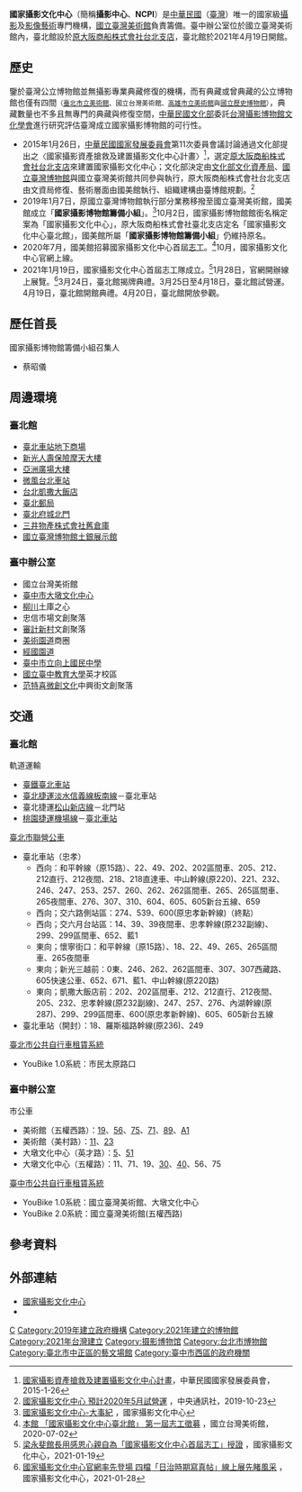 {{中華民國政府部門基礎資訊
|部門名稱       = 國家攝影文化中心
|外文名稱       = National Center of Photography and Images
|外文語言       = 英語
|部門標誌       = 
|代表圖像       = File:NCPI Taipei 20210403a.jpg
|代表圖像名稱   = 國家攝影文化中心臺北館
|首長職銜       = 國家攝影博物館籌備小組召集人
|首長姓名       = 蔡昭儀
|副首長職銜     = 
|副首長姓名     = 
|任命者姓名     = 國立臺灣美術館館長
|成立日期       = 2019年1月7日 籌備<br>
|前身機關       = 國家攝影博物館籌備小組
|所屬部門       = [[國立台灣美術館|國立台灣美術館]]
|內部單位       = 
|任務編組       = 
|附屬機關       = 
|授權法源       = 
|員額           = 
|年度預算額     = 
|地址           = 臺北館：<br>[[臺北市|臺北市]][[中正區_(臺北市)|中正區]][[忠孝西路|忠孝西路]]一段70號、懷寧街1號（[[原大阪商船株式會社台北支店|原大阪商船株式會社台北支店]]）<br>臺中辦公室：<br>[[臺中市|臺中市]][[西區_(台中市)|西區]][[五權西路|五權西路]]一段2號（國立臺灣美術館內）
|電話           = 臺北館：+886 02 8978 0109<br>臺中辦公室：+886 04 2372 3552
|網站           = [https://ncpi.ntmofa.gov.tw ncpi.ntmofa.gov.tw]
|備註           = 
}}

'''國家攝影文化中心'''（簡稱'''攝影中心'''、'''NCPI'''）是[[中華民國|中華民國]]（[[臺灣|臺灣]]）唯一的國家級[[攝影|攝影]]及[[影像藝術|影像藝術]]專門機構，[[國立臺灣美術館|國立臺灣美術館]]負責籌備。臺中辦公室位於國立臺灣美術館內，臺北館設於[[原大阪商船株式會社台北支店|原大阪商船株式會社台北支店]]，臺北館於2021年4月19日開館。

== 歷史 ==
鑒於臺灣公立博物館並無攝影專業典藏修復的機構，而有典藏或曾典藏的公立博物館也僅有四間<small>（[[臺北市立美術館|臺北市立美術館]]、國立台灣美術館、[[高雄市立美術館|高雄市立美術館]]與[[國立歷史博物館|國立歷史博物館]]）</small>，典藏數量也不多且無專門的典藏與修復空間，[[中華民國文化部|中華民國文化部]]委託[[台灣攝影博物館文化學會|台灣攝影博物館文化學會]]進行研究評估臺灣成立國家攝影博物館的可行性。
*2015年1月26日，[[中華民國國家發展委員會|中華民國國家發展委員會]]第11次委員會議討論通過文化部提出之〈國家攝影資產搶救及建置攝影文化中心計畫〉<ref>[https://www.ndc.gov.tw/News_Content.aspx?n=114AAE178CD95D4C&sms=DF717169EA26F1A3&s=4DB3F42AA4F32C5B 國家攝影資產搶救及建置攝影文化中心計畫]，中華民國國家發展委員會，2015-1-26</ref>，選定[[原大阪商船株式會社台北支店|原大阪商船株式會社台北支店]]來建置國家攝影文化中心；文化部決定由[[文化部文化資產局|文化部文化資產局]]、[[國立臺灣博物館|國立臺灣博物館]]與國立臺灣美術館共同參與執行，原大阪商船株式會社台北支店由文資局修復、藝術層面由國美館執行、組織建構由臺博館規劃。<ref>[https://www.cna.com.tw/news/acul/201910230199.aspx 國家攝影文化中心 預計2020年5月試營運] {{Wayback|url=https://www.cna.com.tw/news/acul/201910230199.aspx |date=20191028165124 }}，中央通訊社，2019-10-23</ref>
*2019年1月7日，原國立臺灣博物館執行部分業務移撥至國立臺灣美術館，國美館成立「'''國家攝影博物館籌備小組'''」。<ref>[https://ncpi.ntmofa.gov.tw/history.html 國家攝影文化中心-大事紀] {{Wayback|url=https://ncpi.ntmofa.gov.tw/history.html |date=20220130043207 }}，國家攝影文化中心</ref>10月2日，國家攝影博物館館銜名稱定案為「國家攝影文化中心」，原大阪商船株式會社臺北支店定名「國家攝影文化中心臺北館」，國美館所屬「'''國家攝影博物館籌備小組'''」仍維持原名。
*2020年7月，國美館招募國家攝影文化中心首屆[[志工|志工]]。<ref>[https://www.ntmofa.gov.tw/information_1074_114405.html 本館 「國家攝影文化中心臺北館」 第一屆志工徵募] {{Wayback|url=https://www.ntmofa.gov.tw/information_1074_114405.html |date=20200815045739 }}，國立台灣美術館，2020-07-02</ref>10月，國家攝影文化中心官網上線。
*2021年1月19日，國家攝影文化中心首屆志工隊成立。<ref>[https://ncpi.ntmofa.gov.tw/information_116_122580.html 梁永斐館長用感恩心親自為「國家攝影文化中心首屆志工」授證] {{Wayback|url=https://ncpi.ntmofa.gov.tw/information_116_122580.html |date=20220331103906 }}，國家攝影文化中心，2021-01-19</ref>1月28日，官網開辦線上展覽。<ref>[https://ncpi.ntmofa.gov.tw/information_116_122841.html 國家攝影文化中心官網率先登場 四檔「日治時期寫真帖」線上展先睹風采] {{Wayback|url=https://ncpi.ntmofa.gov.tw/information_116_122841.html |date=20210512051457 }}，國家攝影文化中心，2021-01-28</ref>3月24日，臺北館揭牌典禮。3月25日至4月18日，臺北館試營運。4月19日，臺北館開館典禮。4月20日，臺北館開放參觀。

== 歷任首長 ==
; 國家攝影博物館籌備小組召集人
* 蔡昭儀

== 周邊環境 ==
===臺北館===
*[[臺北車站地下商場|臺北車站地下商場]]
*[[新光人壽保險摩天大樓|新光人壽保險摩天大樓]]
*[[亞洲廣場大樓|亞洲廣場大樓]]
*[[微風廣場|微風台北車站]]
*[[台北凱撒大飯店|台北凱撒大飯店]]
*[[臺北郵局|臺北郵局]]
*[[臺北府城北門|臺北府城北門]]
*[[三井物產株式會社舊倉庫|三井物產株式會社舊倉庫]]
*[[國立臺灣博物館土銀展示館|國立臺灣博物館土銀展示館]]

===臺中辦公室===
*國立台灣美術館
*[[臺中市大墩文化中心|臺中市大墩文化中心]]
*[[柳川|柳川]]土庫之心
*忠信市場文創聚落
*[[審計新村|審計新村]]文創聚落
*[[美術園道|美術園道]]商圈
*[[經國園道|經國園道]]
*[[臺中市立向上國民中學|臺中市立向上國民中學]]
*[[國立臺中教育大學|國立臺中教育大學]]英才校區
*[[范特喜微創文化|范特喜微創文化]]中興街文創聚落

== 交通 ==
===臺北館===
;軌道運輸
*[[臺鐵|臺鐵]][[臺北車站|臺北車站]]
*[[臺北捷運|臺北捷運]][[淡水信義線|淡水信義線]][[板南線|板南線]]－臺北車站
*臺北捷運[[松山新店線|松山新店線]]－北門站
*[[桃園捷運|桃園捷運]][[桃園機場捷運|機場線]]－[[臺北車站_(桃園捷運)|臺北車站]]

;[[臺北市聯營公車|臺北市聯營公車]]
*臺北車站（忠孝）
**西向：和平幹線（原15路）、22、49、202、202區間車、205、212、212直行、212夜間、218、218直達車、中山幹線(原220)、221、232、246、247、253、257、260、262、262區間車、265、265區間車、265夜間車、276、307、310、604、605、605新台五線、659
**西向；交六路側站區：274、539、600(原忠孝新幹線)（終點）
**西向；交六月台站區：14、39、39夜間車、忠孝幹線(原232副線)、299、299區間車、652、藍1
**東向；懷寧街口：和平幹線（原15路）、18、22、49、265、265區間車、265夜間車
**東向；新光三越前：0東、246、262、262區間車、307、307西藏路、605快速公車、652、671、藍1、中山幹線(原220路)
**東向；凱撒大飯店前：202、202區間車、212、212直行、212夜間、205、232、忠孝幹線(原232副線)、247、257、276、內湖幹線(原287)、299、299區間車、600(原忠孝新幹線)、605、605新台五線
*臺北車站（開封）：18、羅斯福路幹線(原236)、249

;[[臺北市公共自行車租賃系統|臺北市公共自行車租賃系統]]
*YouBike 1.0系統：市民太原路口

===臺中辦公室===
;市公車
*美術館（五權西路）：[[台中市公車19路|19]]、[[台中市公車56路|56]]、[[台中市公車75路|75]]、[[台中市公車71路|71]]、[[台中市公車89路|89]]、[[台中市公車A1路|A1]]
*美術館（美村路）：[[台中市公車11路|11]]、[[台中市公車23路|23]]
*大墩文化中心（英才路）：[[台中市公車5路|5]]、[[台中市公車51路|51]]
*大墩文化中心（五權路）：11、71、19、[[台中市公車30路|30]]、[[台中市公車40路|40]]、56、75

;[[臺中市公共自行車租賃系統|臺中市公共自行車租賃系統]]
*YouBike 1.0系統：國立臺灣美術館、大墩文化中心
*YouBike 2.0系統：國立臺灣美術館(五權西路)

== 參考資料 ==
{{reflist}}

== 外部連結 ==
*[https://ncpi.ntmofa.gov.tw 國家攝影文化中心] {{Wayback|url=https://ncpi.ntmofa.gov.tw/ |date=20210221141624 }}{{zh-tw}}{{en}}
*{{Facebook|NCPITaiwan|國家攝影文化中心}}

{{中華民國文化部所屬場館單位}}
{{台灣博物館}}

[[Category:國立台灣美術館|C]]
[[Category:2019年建立政府機構|Category:2019年建立政府機構]]
[[Category:2021年建立的博物館|Category:2021年建立的博物館]]
[[Category:2021年台灣建立|Category:2021年台灣建立]]
[[Category:摄影博物馆|Category:摄影博物馆]]
[[Category:台北市博物館|Category:台北市博物館]]
[[Category:臺北市中正區的藝文場館|Category:臺北市中正區的藝文場館]]
[[Category:臺中市西區的政府機關|Category:臺中市西區的政府機關]]